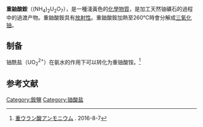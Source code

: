 {{Chembox
|   Name = 重鈾酸銨
|   ImageFile = AmmoniumUranate.PNG
<!-- | ImageSize = 200px -->
|   ImageName = 
|   ImageFile2 = Yellowcake_in_a_test_tube.jpg
|   IUPACName =ammonium diuranate 
|   OtherNames =黃餅 
| Section1 = {{Chembox Identifiers
| CASNo = 7783-22-4 
| CASNo_Ref = {{cascite|changed|??}}
| CASNo1 = 7783-22-4
| CASNo1_Ref = {{cascite|changed|??}}
|    RTECS  =  
  |  ChemSpiderID_Ref  = {{chemspidercite|correct|chemspider}}|  ChemSpiderID  =  170692
|  StdInChI_Ref  = {{stdinchicite|correct|chemspider}}|  StdInChI  =  1S/2H3N.7O.2U/h2*1H3;;;;;;;;;/q;;7*-2;;/p+2
|  StdInChIKey_Ref  = {{stdinchicite|correct|chemspider}}|  StdInChIKey  =  ZAASRHQPRFFWCS-UHFFFAOYSA-P
|  PubChem  =  197096

}}
| Section2 = {{Chembox Properties
|   Formula =  (NH<sub>4</sub>)<sub>2</sub>U<sub>2</sub>O<sub>7</sub>
|   MolarMass =624
|   Appearance = 浅黄色固体
|   Density = 
|   Solubility = 不溶于水。
|   MeltingPt = 260℃(分解)
|   BoilingPt = 
  }}
| Section3 = {{Chembox Structure
|   Coordination = 
|   CrystalStruct = 
  }}
| Section7 = {{Chembox Hazards
|   ExternalMSDS =
|   MainHazards =具有[[放射性|放射性]] 
|   RPhrases = 
|   SPhrases = 
  }}
| Section8 = {{Chembox Related
|   OtherCations =  }}
}}
'''重鈾酸銨'''（(NH<sub>4</sub>)<sub>2</sub>U<sub>2</sub>O<sub>7</sub>），是一種淺黃色的[[化學物質|化學物質]]，是加工天然铀礦石的過程中的過渡产物。重鈾酸銨具有[[放射性|放射性]]。重鈾酸銨加熱至260℃時會分解成[[三氧化铀|三氧化铀]]。

==制备==
铀酰盐（UO<sub>2</sub><sup>2+</sup>）在氨水的作用下可以转化为重铀酸铵。<ref>[https://ja.wikipedia.org/wiki/%E9%87%8D%E3%82%A6%E3%83%A9%E3%83%B3%E9%85%B8%E3%82%A2%E3%83%B3%E3%83%A2%E3%83%8B%E3%82%A6%E3%83%A0 重ウラン酸アンモニウム] {{Wayback|url=https://ja.wikipedia.org/wiki/%E9%87%8D%E3%82%A6%E3%83%A9%E3%83%B3%E9%85%B8%E3%82%A2%E3%83%B3%E3%83%A2%E3%83%8B%E3%82%A6%E3%83%A0 |date=20210403172130 }}{{Ja}}. 2016-8-7</ref>

==参考文献==
{{reflist}}

{{铀化合物}}

{{無機化合物小作品}}

[[Category:銨鹽|Category:銨鹽]]
[[Category:铀酸盐|Category:铀酸盐]]